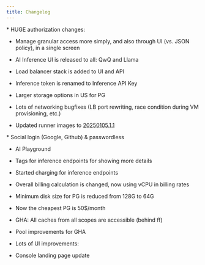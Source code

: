 ```yaml
---
title: Changelog
---
```


<Update label="January 2025">
  * HUGE authorization changes:

  * Manage granular access more simply, and also through UI (vs. JSON policy), in a single screen

  * AI Inference UI is released to all: QwQ and Llama

  * Load balancer stack is added to UI and API

  * Inference token is renamed to Inference API Key

  * Larger storage options in US for PG

  * Lots of networking bugfixes (LB port rewriting, race condition during VM provisioning, etc.)

  * Updated runner images to [20250105.1.1](https://github.com/actions/runner-images/releases/tag/ubuntu22%2F20250105.1)
</Update>

<Update label="December 2024">
  * Social login (Google, Github) & passwordless

  * AI Playground

  * Tags for inference endpoints for showing more details

  * Started charging for inference endpoints

  * Overall billing calculation is changed, now using vCPU in billing rates

  * Minimum disk size for PG is reduced from 128G to 64G

  * Now the cheapest PG is 50$/month

  * GHA: All caches from all scopes are accessible (behind ff)

  * Pool improvements for GHA

  * Lots of UI improvements:

  * Console landing page update
</Update>